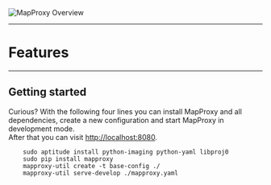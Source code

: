 
<!-- overview chart of a MapProxy environment -->
<div class="flex-center">
    <img src="img/mapproxy-overview.png" alt="MapProxy Overview" />
</div>

---

# Features

<!-- use react component inside markdown, see: 
https://tutorial.docusaurus.io/docs/tutorial-basics/markdown-features/#mdx-and-react-components -->
<!-- Carousel component will render feature list -->
<Carousel slides={features} />

---

## Getting started
Curious? With the following four lines you can install MapProxy and all dependencies, create a new configuration and start MapProxy in development mode.  
After that you can visit [http://localhost:8080](http://localhost:8080).

```
    sudo aptitude install python-imaging python-yaml libproj0
    sudo pip install mapproxy
    mapproxy-util create -t base-config ./
    mapproxy-util serve-develop ./mapproxy.yaml
```
